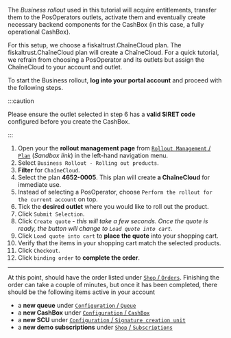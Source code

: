 The *Business rollout* used in this tutorial will acquire entitlements, transfer them to the PosOperators outlets, activate them and eventually create necessary backend components for the CashBox (in this case, a fully operational CashBox). 

For this setup, we choose a fiskaltrust.ChaîneCloud plan. The fiskaltrust.ChaîneCloud plan will create a ChaîneCloud. For a quick tutorial, we refrain from choosing a PosOperator and its outlets but assign the ChaîneCloud to your account and outlet. 

To start the Business rollout, **log into your portal account** and proceed with the following steps.

:::caution

Please ensure the outlet selected in step 6 has a **valid SIRET code** configured before you create the CashBox.

:::

1. Open your the **rollout management page** from [`Rollout Management` / `Plan`](https://portal-sandbox.fiskaltrust.fr/RolloutManagement/Plan) (*Sandbox link*) in the left-hand navigation menu.
2. Select `Business Rollout - Rolling out products`.
3. **Filter** for `ChaîneCloud`.
4. Select the plan **4652-0005**. This plan will create **a ChaîneCloud** for immediate use.
5. Instead of selecting a PosOperator, choose `Perform the rollout for the current account` on top.
6. Tick the **desired outlet** where you would like to roll out the product.
7. Click `Submit Selection`.
8. Click `Create quote` - *this will take a few seconds. Once the quote is ready, the button will change to `Load quote into cart`.*
9. Click `Load quote into cart` to **place the quote** into your shopping cart.
10. Verify that the items in your shopping cart match the selected products.
11. Click `Checkout`.
12. Click `binding order` to **complete the order**.

-----

At this point, should have the order listed under [`Shop` / `Orders`](https://portal-sandbox.fiskaltrust.fr/Shop/Orders). Finishing the order can take a couple of minutes, but once it has been completed, there should be the following items active in your account

* a **new queue** under [`Configuration` / `Queue`](https://portal-sandbox.fiskaltrust.fr/Queue)
* a **new CashBox** under [`Configuration` / `CashBox`](https://portal-sandbox.fiskaltrust.fr/CashBox)
* a **new SCU** under [`Configuration` / `Signature creation unit`](https://portal-sandbox.fiskaltrust.fr/SignatureCreationUnitFR)
* a **new demo subscriptions** under [`Shop` / `Subscriptions`](https://portal-sandbox.fiskaltrust.fr/Shop/Subscriptions)

